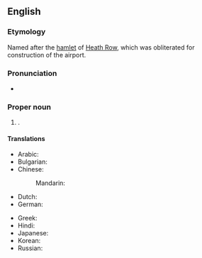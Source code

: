 ==English==
{{wikipedia}}

===Etymology===
Named after the [[hamlet]] of [[w:Heath Row|Heath Row]], which was obliterated for construction of the airport.

===Pronunciation===
* {{IPA|en|/ˌhiːθˈɹoʊ/}}

===Proper noun===
{{en-proper noun}}

# {{place|en|An international <<airport>> in <<lbor/Hillindon>>, <<co/Greater London>>}}.

====Translations====
{{trans-top|airport in England}}
* Arabic: {{t|ar|هِيثْرُو|m}}
* Bulgarian: {{t|bg|Хи́йтроу}}
* Chinese:
*: Mandarin: {{t|cmn|希斯路|tr=Xīsīlù|sc=Hani}}
* Dutch: {{t|nl|Heiderij|f}}
* German: {{t|de|Heidereihe|f}}
{{trans-mid}}
* Greek: {{t|el|Χίθροου}}
* Hindi: {{t|hi|हीथ्रो}}
* Japanese: {{t|ja|ヒースロー|tr=Hīsurō}}
* Korean: {{t|ko|^히드로}}
* Russian: {{t|ru|Хи́троу|m}}
{{trans-bottom}}